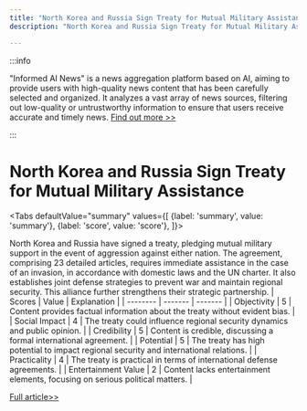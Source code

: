 ```yaml
---
title: "North Korea and Russia Sign Treaty for Mutual Military Assistance"
description: "North Korea and Russia Sign Treaty for Mutual Military Assistance"

---
```



:::info

"Informed AI News" is a news aggregation platform based on AI, aiming to provide users with high-quality news content that has been carefully selected and organized. It analyzes a vast array of news sources, filtering out low-quality or untrustworthy information to ensure that users receive accurate and timely news.  [Find out more >>](/)

:::

# North Korea and Russia Sign Treaty for Mutual Military Assistance


<Tabs
	defaultValue="summary"
	values={[
	{label: 'summary', value: 'summary'},
	{label: 'score', value: 'score'},
]}>
<TabItem value="summary">


North Korea and Russia have signed a treaty, pledging mutual military support in the event of aggression against either nation. The agreement, comprising 23 detailed articles, requires immediate assistance in the case of an invasion, in accordance with domestic laws and the UN charter. It also establishes joint defense strategies to prevent war and maintain regional security. This alliance further strengthens their strategic partnership.
</TabItem>
<TabItem value="score">
	| Scores     | Value   | Explanation |
	| -------- | ------- | ------- |
	| Objectivity  | 5    | Content provides factual information about the treaty without evident bias.    |
	| Social Impact | 4     | The treaty could influence regional security dynamics and public opinion.    |
	| Credibility    | 5    | Content is credible, discussing a formal international agreement.    |
	| Potential    | 5    | The treaty has high potential to impact regional security and international relations.    |
	| Practicality    | 4    | The treaty is practical in terms of international defense agreements.    |
	| Entertainment Value    | 2    | Content lacks entertainment elements, focusing on serious political matters.    |
</TabItem>
</Tabs>

[Full article>>](https://www3.nhk.or.jp/nhkworld/en/news/20240620_09/)
